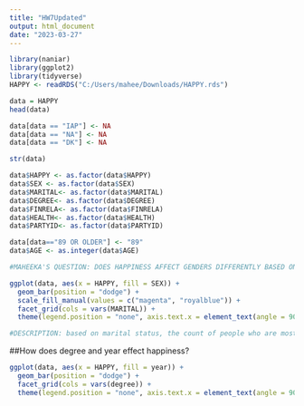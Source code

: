 ```yaml
---
title: "HW7Updated"
output: html_document
date: "2023-03-27"
---
```


```r
library(naniar)
library(ggplot2)
library(tidyverse)
HAPPY <- readRDS("C:/Users/mahee/Downloads/HAPPY.rds")

data = HAPPY
head(data)

data[data == "IAP"] <- NA
data[data == "NA"] <- NA
data[data == "DK"] <- NA

str(data)

data$HAPPY <- as.factor(data$HAPPY)
data$SEX <- as.factor(data$SEX)
data$MARITAL<- as.factor(data$MARITAL)
data$DEGREE<- as.factor(data$DEGREE)
data$FINRELA<- as.factor(data$FINRELA)
data$HEALTH<- as.factor(data$HEALTH)
data$PARTYID<- as.factor(data$PARTYID)

data[data=="89 OR OLDER"] <- "89"
data$AGE <- as.integer(data$AGE)

#MAHEEKA'S QUESTION: DOES HAPPINESS AFFECT GENDERS DIFFERENTLY BASED ON MARITAL STATUS?

ggplot(data, aes(x = HAPPY, fill = SEX)) +
  geom_bar(position = "dodge") +
  scale_fill_manual(values = c("magenta", "royalblue")) +
  facet_grid(cols = vars(MARITAL)) +
  theme(legend.position = "none", axis.text.x = element_text(angle = 90))

#DESCRIPTION: based on marital status, the count of people who are most happy are married. Among them women were happier than men(pretty or very happy). Those who filled up the category of not being too happy but were married had an equal distribution in men and women. It was also surprising to note that there were quite a few people who were pretty happy even though they were never married. In terms of divorce, the highest count of men and women who were divorced were pretty happy. in the widowed category, there were a lot more women than men and majority were pretty happy. In conclusion, the highest number of men and women who were happy are those that were married.
```

##How does degree and year effect happiness? 
```r
ggplot(data, aes(x = HAPPY, fill = year)) +
  geom_bar(position = "dodge") +
  facet_grid(cols = vars(degree)) +
  theme(legend.position = "none", axis.text.x = element_text(angle = 90))
```

